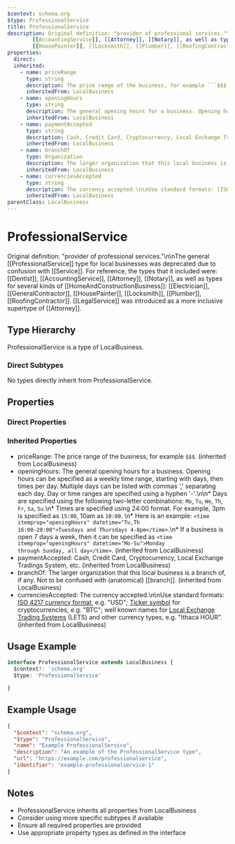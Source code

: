 ```yaml
---
$context: schema.org
$type: ProfessionalService
title: ProfessionalService
description: Original definition: "provider of professional services."\n\nThe general [[ProfessionalService]] type for local businesses was deprecated due to confusion with [[Service]]. For reference, the types that it included were: [[Dentist]],
        [[AccountingService]], [[Attorney]], [[Notary]], as well as types for several kinds of [[HomeAndConstructionBusiness]]: [[Electrician]], [[GeneralContractor]],
        [[HousePainter]], [[Locksmith]], [[Plumber]], [[RoofingContractor]]. [[LegalService]] was introduced as a more inclusive supertype of [[Attorney]].
properties:
  direct:
  inherited:
    - name: priceRange
      type: string
      description: The price range of the business, for example ```$$$```.
      inheritedFrom: LocalBusiness
    - name: openingHours
      type: string
      description: The general opening hours for a business. Opening hours can be specified as a weekly time range, starting with days, then times per day. Multiple days can be listed with commas ',' separating each day. Day or time ranges are specified using a hyphen '-'.\n\n* Days are specified using the following two-letter combinations: ```Mo```, ```Tu```, ```We```, ```Th```, ```Fr```, ```Sa```, ```Su```.\n* Times are specified using 24:00 format. For example, 3pm is specified as ```15:00```, 10am as ```10:00```. \n* Here is an example: <code>&lt;time itemprop="openingHours" datetime=&quot;Tu,Th 16:00-20:00&quot;&gt;Tuesdays and Thursdays 4-8pm&lt;/time&gt;</code>.\n* If a business is open 7 days a week, then it can be specified as <code>&lt;time itemprop=&quot;openingHours&quot; datetime=&quot;Mo-Su&quot;&gt;Monday through Sunday, all day&lt;/time&gt;</code>.
      inheritedFrom: LocalBusiness
    - name: paymentAccepted
      type: string
      description: Cash, Credit Card, Cryptocurrency, Local Exchange Tradings System, etc.
      inheritedFrom: LocalBusiness
    - name: branchOf
      type: Organization
      description: The larger organization that this local business is a branch of, if any. Not to be confused with (anatomical) [[branch]].
      inheritedFrom: LocalBusiness
    - name: currenciesAccepted
      type: string
      description: The currency accepted.\n\nUse standard formats: [ISO 4217 currency format](http://en.wikipedia.org/wiki/ISO_4217), e.g. "USD"; [Ticker symbol](https://en.wikipedia.org/wiki/List_of_cryptocurrencies) for cryptocurrencies, e.g. "BTC"; well known names for [Local Exchange Trading Systems](https://en.wikipedia.org/wiki/Local_exchange_trading_system) (LETS) and other currency types, e.g. "Ithaca HOUR".
      inheritedFrom: LocalBusiness
parentClass: LocalBusiness
---
```

# ProfessionalService

Original definition: "provider of professional services."\n\nThe general [[ProfessionalService]] type for local businesses was deprecated due to confusion with [[Service]]. For reference, the types that it included were: [[Dentist]],
        [[AccountingService]], [[Attorney]], [[Notary]], as well as types for several kinds of [[HomeAndConstructionBusiness]]: [[Electrician]], [[GeneralContractor]],
        [[HousePainter]], [[Locksmith]], [[Plumber]], [[RoofingContractor]]. [[LegalService]] was introduced as a more inclusive supertype of [[Attorney]].

## Type Hierarchy

ProfessionalService is a type of LocalBusiness.

### Direct Subtypes

No types directly inherit from ProfessionalService.

## Properties

### Direct Properties



### Inherited Properties

- priceRange: The price range of the business, for example ```$$$```. (inherited from LocalBusiness)
- openingHours: The general opening hours for a business. Opening hours can be specified as a weekly time range, starting with days, then times per day. Multiple days can be listed with commas ',' separating each day. Day or time ranges are specified using a hyphen '-'.\n\n* Days are specified using the following two-letter combinations: ```Mo```, ```Tu```, ```We```, ```Th```, ```Fr```, ```Sa```, ```Su```.\n* Times are specified using 24:00 format. For example, 3pm is specified as ```15:00```, 10am as ```10:00```. \n* Here is an example: <code>&lt;time itemprop="openingHours" datetime=&quot;Tu,Th 16:00-20:00&quot;&gt;Tuesdays and Thursdays 4-8pm&lt;/time&gt;</code>.\n* If a business is open 7 days a week, then it can be specified as <code>&lt;time itemprop=&quot;openingHours&quot; datetime=&quot;Mo-Su&quot;&gt;Monday through Sunday, all day&lt;/time&gt;</code>. (inherited from LocalBusiness)
- paymentAccepted: Cash, Credit Card, Cryptocurrency, Local Exchange Tradings System, etc. (inherited from LocalBusiness)
- branchOf: The larger organization that this local business is a branch of, if any. Not to be confused with (anatomical) [[branch]]. (inherited from LocalBusiness)
- currenciesAccepted: The currency accepted.\n\nUse standard formats: [ISO 4217 currency format](http://en.wikipedia.org/wiki/ISO_4217), e.g. "USD"; [Ticker symbol](https://en.wikipedia.org/wiki/List_of_cryptocurrencies) for cryptocurrencies, e.g. "BTC"; well known names for [Local Exchange Trading Systems](https://en.wikipedia.org/wiki/Local_exchange_trading_system) (LETS) and other currency types, e.g. "Ithaca HOUR". (inherited from LocalBusiness)

## Usage Example

```typescript
interface ProfessionalService extends LocalBusiness {
  $context?: 'schema.org'
  $type: 'ProfessionalService'

}
```

## Example Usage

```json
{
  "$context": "schema.org",
  "$type": "ProfessionalService",
  "name": "Example ProfessionalService",
  "description": "An example of the ProfessionalService type",
  "url": "https://example.com/professionalservice",
  "identifier": "example-professionalservice-1"
}
```

## Notes

- ProfessionalService inherits all properties from LocalBusiness
- Consider using more specific subtypes if available
- Ensure all required properties are provided
- Use appropriate property types as defined in the interface